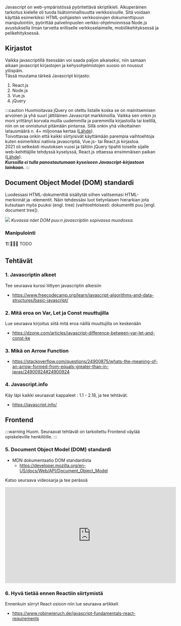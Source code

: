 
Javascript on web-ympäristössä pyöritettävä skriptikieli. Alkuperäinen tarkoitus kielelle oli tuoda lisätoiminallisuutta verkkosivuille. 
Sitä voidaan käyttää esimerkiksi: HTML-pohjaisten verkkosivujen dokumenttipuun manipulointiin, pyörittää palvelinpuolen verkko-ohjelmoinnissa Node.js avustuksella ilman tarvetta erilliselle verkkoselaimelle, mobiilikehityksessä ja pelikehityksessä.


## Kirjastot
Vaikka javascriptillä itsessään voi saada paljon aikaiseksi, niin samaan aikaan javascript kirjastojen ja kehysohjelmistojen suosio on noussut ylöspäin.  
Tässä muutama tärkeä Javascript kirjasto:
1. React.js
2. Node.js 
3. Vue.js
4. jQuery

:::caution Huomioitavaa
jQuery on otettu listalle koska se on mainitsemisen arvoinen ja yhä suuri jättiläinen Javascript markkinoilla. Vaikka sen onkin jo moni yrittänyt korvata muilla uudemmilla ja paremmilla kirjastoilla tai kielillä, niin on se onnistunut pitämään pintansa. Sillä onkin yhä viikottainen latausmäärä n. 4+ miljoonaa kertaa (<a href="https://www.npmjs.com/package/jquery">Lähde</a>).   
Toivottavaa onkin että kaikki siirtyisivät käyttämään parempia vaihtoehtoja kuten esimerkiksi natiivia javascriptiä, Vue.js- tai React.js kirjastoa.  
2021 oli selkeästi muutoksen vuosi ja tällöin jQuery tipahti toiselle sijalle web-kehittäjille tehdyssä kyselyssä, React.js ottaessa ensimmäisen paikan (<a href="https://insights.stackoverflow.com/survey/2021#section-most-popular-technologies-web-frameworks">Lähde</a>).  
___Kurssilla ei tulla panostautumaan kyseiseen Javascript-kirjastoon lainkaan.___
:::

## Document Object Model (DOM) standardi
Luodessasi HTML-dokumenttiä sisällytät siihen valitsemasi HTML-merkinnät ja -elementit. Näin tehdessäsi luot tietynlaisen hierarkian jota kutsutaan myös puuksi (engl. tree) (vaihtoehtoisesti: dokumentti puu [engl. document tree]).

<Tabs>
    <TabItem value="1" label="HTML esimerkki" default>
        <GetFile />
    </TabItem>
    <TabItem value="2" label="DOM puu">
        <GetFile2 />
    </TabItem>
    <TabItem value="3" label="Selaimen Javascript Objekti">
        <img src="/img/esimerkki_firefox.png" />
        <i>Kuvassa näet DOM puu:n javascriptiin sopivassa muodossa.</i>
    </TabItem>
</Tabs>


### Manipulointi
🏗️👷‍♂️🚧 TODO

## Tehtävät

### 1. Javascriptin alkeet
Tee seuraava kurssi liittyen javascriptin alkeisiin

* https://www.freecodecamp.org/learn/javascript-algorithms-and-data-structures/basic-javascript/

### 2. Mitä eroa on Var, Let ja Const muuttujilla
Lue seuraava kirjoitus siitä mitä eroa näillä muuttujilla on keskenään

* https://dzone.com/articles/javascript-difference-between-var-let-and-const-ke

### 3. Mikä on Arrow Function

* https://stackoverflow.com/questions/24900875/whats-the-meaning-of-an-arrow-formed-from-equals-greater-than-in-javas/24900924#24900924

### 4. Javascript.info
Käy läpi kaikki seuraavat kappaleet : 1.1 - 2.18, ja tee tehtävät.

* https://javascript.info/ 

## Frontend
:::warning Huom.
Seuraavat tehtävät on tarkoitettu Frontend väylää opiskeleville henkilöille.
:::
### 5. Document Object Model (DOM) standardi

* MDN dokumentaatio DOM standardista
    * https://developer.mozilla.org/en-US/docs/Web/API/Document_Object_Model
  
Katso seuraava videosarja ja tee perässä  

<iframe width="560" height="315" src="https://www.youtube-nocookie.com/embed/FIORjGvT0kk" title="YouTube video player" frameborder="0" allow="accelerometer; autoplay; clipboard-write; encrypted-media; gyroscope; picture-in-picture" allowfullscreen></iframe>

### 6. Hyvä tietää ennen Reactiin siirtymistä
Ennenkuin siirryt React osioon niin lue seuraava artikkeli  
* https://www.robinwieruch.de/javascript-fundamentals-react-requirements  